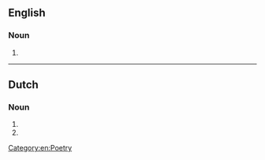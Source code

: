 ==English==

===Noun===
{{head|en|noun form}}

# {{plural of|en|epyllion}}

[[Category:en:Poetry]]

----

==Dutch==

===Noun===
{{head|nl|noun plural form}}

# {{plural of|nl|epyllium}}
# {{plural of|nl|epyllion}}